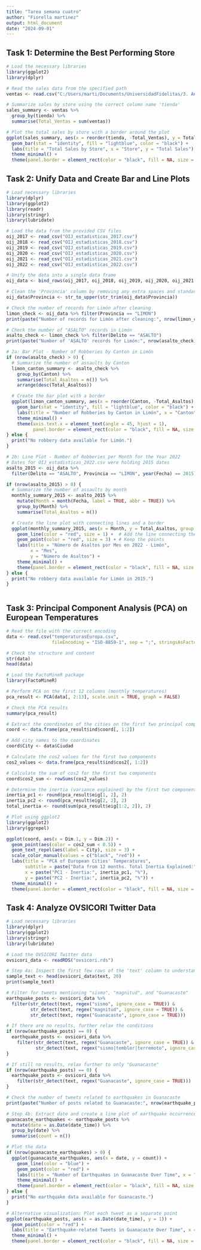 ---
title: "Tarea semana cuatro"
author: "Fiorella martinez"
output: html_document
date: "2024-09-01"
---

## Task 1: Determine the Best Performing Store

```{r plot-best-performing-store, echo=FALSE, warning=FALSE, message=FALSE}
# Load the necessary libraries
library(ggplot2)
library(dplyr)

# Read the sales data from the specified path
ventas <- read.csv("C:/Users/marti/Documents/UniversidadFidelitas/3. Analisis Datos - R/Semana 4/Tarea 4/ventas.csv")

# Summarize sales by store using the correct column name 'tienda'
sales_summary <- ventas %>%
  group_by(tienda) %>%
  summarise(Total_Ventas = sum(ventas))

# Plot the total sales by store with a border around the plot
ggplot(sales_summary, aes(x = reorder(tienda, -Total_Ventas), y = Total_Ventas)) +
  geom_bar(stat = "identity", fill = "lightblue", color = "black") +
  labs(title = "Total Sales by Store", x = "Store", y = "Total Sales") +
  theme_minimal() +
  theme(panel.border = element_rect(color = "black", fill = NA, size = 1))  # Add a black border around the plot

```

## Task 2: Unify Data and Create Bar and Line Plots
```{r unify-oij-data, include=FALSE, echo=FALSE, warning=FALSE, message=FALSE}
# Load necessary libraries
library(dplyr)
library(ggplot2)
library(readr)
library(stringr)
library(lubridate)

# Load the data from the provided CSV files
oij_2017 <- read_csv("OIJ_estadisticas_2017.csv")
oij_2018 <- read_csv("OIJ_estadisticas_2018.csv")
oij_2019 <- read_csv("OIJ_estadisticas_2019.csv")
oij_2020 <- read_csv("OIJ_estadisticas_2020.csv")
oij_2021 <- read_csv("OIJ_estadisticas_2021.csv")
oij_2022 <- read_csv("OIJ_estadisticas_2022.csv")

# Unify the data into a single data frame
oij_data <- bind_rows(oij_2017, oij_2018, oij_2019, oij_2020, oij_2021, oij_2022)

# Clean the 'Provincia' column by removing any extra spaces and standardizing the capitalization
oij_data$Provincia <- str_to_upper(str_trim(oij_data$Provincia))

# Check the number of records for Limón after cleaning
limon_check <- oij_data %>% filter(Provincia == "LIMON")
print(paste("Number of records for Limón after cleaning:", nrow(limon_check)))

# Check the number of "ASALTO" records in Limón
asalto_check <- limon_check %>% filter(Delito == "ASALTO")
print(paste("Number of 'ASALTO' records for Limón:", nrow(asalto_check)))
```

```{r plots_limon, echo=FALSE, warning=FALSE, message=FALSE}
# 2a: Bar Plot - Number of Robberies by Canton in Limón
if (nrow(asalto_check) > 0) {
  # Summarize the number of assaults by Canton
  limon_canton_summary <- asalto_check %>%
    group_by(Canton) %>%
    summarise(Total_Asaltos = n()) %>%
    arrange(desc(Total_Asaltos))

  # Create the bar plot with a border
  ggplot(limon_canton_summary, aes(x = reorder(Canton, -Total_Asaltos), y = Total_Asaltos)) +
    geom_bar(stat = "identity", fill = "lightblue", color = "black") +
    labs(title = "Number of Robberies by Canton in Limón", x = "Canton", y = "Number of Robberies") +
    theme_minimal() +
    theme(axis.text.x = element_text(angle = 45, hjust = 1),
          panel.border = element_rect(color = "black", fill = NA, size = 1))
} else {
  print("No robbery data available for Limón.")
}

# 2b: Line Plot - Number of Robberies per Month for the Year 2022
# Dates for OIJ_estadisticas_2022.csv were holding 2015 dates 
asalto_2015 <- oij_data %>%
  filter(Delito == "ASALTO", Provincia == "LIMON", year(Fecha) == 2015)

if (nrow(asalto_2015) > 0) {
  # Summarize the number of assaults by month
  monthly_summary_2015 <- asalto_2015 %>%
    mutate(Month = month(Fecha, label = TRUE, abbr = TRUE)) %>%
    group_by(Month) %>%
    summarise(Total_Asaltos = n())

  # Create the line plot with connecting lines and a border
  ggplot(monthly_summary_2015, aes(x = Month, y = Total_Asaltos, group = 1)) +
    geom_line(color = "red", size = 1) +  # Add the line connecting the points
    geom_point(color = "red", size = 3) + # Keep the points
    labs(title = "Número de Asaltos por Mes en 2022 - Limón", 
         x = "Mes", 
         y = "Número de Asaltos") +
    theme_minimal() +
    theme(panel.border = element_rect(color = "black", fill = NA, size = 1))
} else {
  print("No robbery data available for Limón in 2015.")
}

```

```{r, echo=TRUE, warning=FALSE, message=FALSE}

```

## Task 3: Principal Component Analysis (PCA) on European Temperatures

```{r pca-temperature-analysis, echo=FALSE, include= FALSE, warning=FALSE, message=FALSE}
# Read the file with the correct encoding
data <- read.csv("temperaturasEuropa.csv", 
                 fileEncoding = "ISO-8859-1", sep = ";", stringsAsFactors = FALSE)

# Check the structure and content
str(data)
head(data)

# Load the FactoMineR package
library(FactoMineR)

# Perform PCA on the first 12 columns (monthly temperatures)
pca_result <- PCA(data[, 2:13], scale.unit = TRUE, graph = FALSE)

# Check the PCA results
summary(pca_result)

# Extract the coordinates of the cities on the first two principal components
coord <- data.frame(pca_result$ind$coord[, 1:2])

# Add city names to the coordinates
coord$City <- data$Ciudad

# Calculate the cos2 values for the first two components
cos2_values <- data.frame(pca_result$ind$cos2[, 1:2])

# Calculate the sum of cos2 for the first two components
coord$cos2_sum <- rowSums(cos2_values)

# Determine the inertia (variance explained) by the first two components
inertia_pc1 <- round(pca_result$eig[1, 2], 2)
inertia_pc2 <- round(pca_result$eig[2, 2], 2)
total_inertia <- round(sum(pca_result$eig[1:2, 2]), 2)
```

```{r, echo=FALSE, include= TRUE, warning=FALSE, message=FALSE}
# Plot using ggplot2
library(ggplot2)
library(ggrepel)

ggplot(coord, aes(x = Dim.1, y = Dim.2)) +
  geom_point(aes(color = cos2_sum < 0.5)) +
  geom_text_repel(aes(label = City), size = 3) +
  scale_color_manual(values = c("black", "red")) +
  labs(title = "PCA of European Cities' Temperatures",
       subtitle = paste("Data from 12 months. Total Inertia Explained:", total_inertia, "%"),
       x = paste("PC1 - Inertia:", inertia_pc1, "%"),
       y = paste("PC2 - Inertia:", inertia_pc2, "%")) +
  theme_minimal() +
  theme(panel.border = element_rect(color = "black", fill = NA, size = 1))  # Add a black border around the plot

```

## Task 4: Analyze OVSICORI Twitter Data

```{r analyze-ovsicori-twitter, include=FALSE, echo=FALSE, warning=FALSE, message=FALSE}
# Load necessary libraries
library(dplyr)
library(ggplot2)
library(stringr)
library(lubridate)

# Load the OVSICORI Twitter data
ovsicori_data <- readRDS("ovsicori.rds")

# Step 4a: Inspect the first few rows of the 'text' column to understand its structure
sample_text <- head(ovsicori_data$text, 20)
print(sample_text)

# Filter for tweets mentioning "sismo", "magnitud", and "Guanacaste"
earthquake_posts <- ovsicori_data %>%
  filter(str_detect(text, regex("sismo", ignore_case = TRUE)) &
         str_detect(text, regex("magnitud", ignore_case = TRUE)) &
         str_detect(text, regex("Guanacaste", ignore_case = TRUE)))

# If there are no results, further relax the conditions
if (nrow(earthquake_posts) == 0) {
  earthquake_posts <- ovsicori_data %>%
    filter(str_detect(text, regex("Guanacaste", ignore_case = TRUE)) &
           str_detect(text, regex("sismo|temblor|terremoto", ignore_case = TRUE)))
}

# If still no results, relax further to only "Guanacaste"
if (nrow(earthquake_posts) == 0) {
  earthquake_posts <- ovsicori_data %>%
    filter(str_detect(text, regex("Guanacaste", ignore_case = TRUE)))
}

# Check the number of tweets related to earthquakes in Guanacaste
print(paste("Number of posts related to Guanacaste:", nrow(earthquake_posts)))
```

```{r, echo=FALSE, include= TRUE, warning=FALSE, message=FALSE}
# Step 4b: Extract date and create a line plot of earthquake occurrences over time
guanacaste_earthquakes <- earthquake_posts %>%
  mutate(date = as.Date(date_time)) %>%
  group_by(date) %>%
  summarise(count = n())

# Plot the data
if (nrow(guanacaste_earthquakes) > 0) {
  ggplot(guanacaste_earthquakes, aes(x = date, y = count)) +
    geom_line(color = "blue") +
    geom_point(color = "red") +
    labs(title = "Number of Earthquakes in Guanacaste Over Time", x = "Date", y = "Number of Earthquakes") +
    theme_minimal() +
    theme(panel.border = element_rect(color = "black", fill = NA, size = 1))  # Add a black border around the plot
} else {
  print("No earthquake data available for Guanacaste.")
}

# Alternative visualization: Plot each tweet as a separate point
ggplot(earthquake_posts, aes(x = as.Date(date_time), y = 1)) +
  geom_point(color = "red") +
  labs(title = "Earthquake-related Tweets in Guanacaste Over Time", x = "Date", y = "Tweets") +
  theme_minimal() +
  theme(panel.border = element_rect(color = "black", fill = NA, size = 1))  # Add a black border around the plot

```





